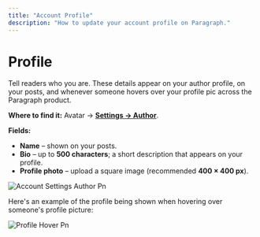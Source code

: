 ```yaml
---
title: "Account Profile"
description: "How to update your account profile on Paragraph."
---
```


# **Profile**

Tell readers who you are. These details appear on your author profile, on your posts, and whenever someone hovers over your profile pic across the Paragraph product.

**Where to find it:** Avatar → [****Settings → Author****](https://paragraph.com/settings/account/author).

**Fields:**

- **Name** – shown on your posts.
- **Bio** – up to **500 characters**; a short description that appears on your profile.
- **Profile photo** – upload a square image (recommended **400 × 400 px**).

![Account Settings Author Pn](/images/account-settings-author.png)

Here's an example of the profile being shown when hovering over someone's profile picture:

![Profile Hover Pn](/images/profile-hover.png)
